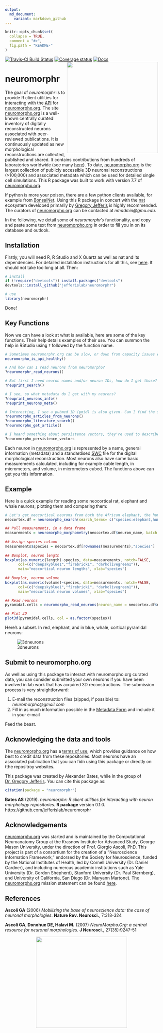 ```yaml
---
output:
  md_document:
    variant: markdown_github
---
```

<!-- README.md is generated from README.Rmd. Please edit that file -->

```r
knitr::opts_chunk$set(
  collapse = TRUE,
  comment = "#>",
  fig.path = "README-"
)
```
[![Travis-CI Build Status](https://api.travis-ci.org/jefferislab/neuromorphr.svg?branch=master)](https://travis-ci.org/jefferislab/neuromorphr)
[![Coverage status](https://codecov.io/gh/jefferislab/neuromorphr/branch/master/graph/badge.svg)](https://codecov.io/github/jefferislab/neuromorphr?branch=master)
[![Docs](https://img.shields.io/badge/docs-100%25-brightgreen.svg)](http://jefferislab.github.io/neuromorphr/reference/)
<img align="right" width="300px" src="https://raw.githubusercontent.com/jefferislab/neuromorphr/master/inst/images/hex-neuromorphr.png">

# neuromorphr

The goal of *neuromorphr* is to provide R client utilities for interacting with the [API](http://neuromorpho.org/api.jsp) for [neuromorpho.org](http://neuromorpho.org). The site [neuromorpho.org](http://neuromorpho.org) is a well-known centrally curated inventory of digitally reconstructed neurons associated with peer-reviewed publications. It is continuously updated as new morphological reconstructions are collected, published and shared. It contains contributions from hundreds of laboratories worldwide (see many [here](http://neuromorpho.org/acknowl.jsp)). To date, [neuromorpho.org](http://neuromorpho.org) is the largest collection of publicly accessible 3D neuronal reconstructions (>100,000) and associated metadata which can be used for detailed single cell simulations. This R package was built to work with version 7.7 of [neuromorpho.org](http://neuromorpho.org).

If python is more your poison, there are a few python clients available, for example from [BonsaiNet](https://github.com/BonsaiNet/Neuromorpho.org). Using this R package in concert with the [nat](https://github.com/jefferis/nat) ecosystem developed primarily by [Gregory Jefferis](https://en.wikipedia.org/wiki/Gregory_Jefferis) is highly recommended. The curators of [neuromorpho.org](http://neuromorpho.org) can be contacted at *nmadmin@gmu.edu*.

In the following, we detail some of *neuromorphr*'s functionality, and copy and paste some text from [neuromorpho.org](http://neuromorpho.org) in order to fill you in on its database and outlook. 

## Installation

Firstly, you will need R, R Studio and X Quartz as well as nat and its dependencies. For detailed installation instructions for all this, see [here](https://jefferis.github.io/nat/articles/Installation.html). It should not take too long at all. Then:

```r
# install
if (!require("devtools")) install.packages("devtools")
devtools::install_github("jefferislab/neuromorphr")

# use 
library(neuromorphr)
```

Done!

## Key Functions

Now we can have a look at what is available, here are some of the key functions. Their help details examples of their use. You can summon the help in RStudio using `?` followed by the function name.

```r
# Sometimes neuromorphr.org can be slow, or down from capacity issues or have a faulty API. Can I check this?
neuromorpho_is_api_healthy()

# And how can I read neurons from neuromorpho?
?neuromorphr_read_neurons()

# But first I need neuron names and/or neuron IDs, how do I get those?
?neuprint_search()

# I see, so what metadata do I get with my neurons?
?neuprint_neurons_info()
?neuprint_neurons_meta()

# Interesting, I see a pubmed ID (pmid) is also given. Can I find the scientific artices that describe these neurons?
?neuromorpho_articles_from_neurons()
?neuromorpho_literature_search()
?neuromorpho_get_article()

# I heard something about persistence vectors, they're used to describe describe meaningful morphological features? Can I get those?
?neuromorpho_persistence_vectors
```

Each neuron in [neuromorpho.org](http://neuromorpho.org) is represented by a name, general information (metadata) and a standardised [SWC](http://www.neuronland.org/NLMorphologyConverter/MorphologyFormats/SWC/Spec.html) file for the digital morphological reconstruction. Most neurons also have some basic measurements calculated, including for example cable length, in micrometers, and volume, in micrometers cubed. The functions above can get you this information.

## Example

Here is a quick example for reading some neocortical rat, elephant and whale neurons; plotting them and comparing them:

```r
# Let's get neocortical neurons from both the African elephant, the humpback whale and the rat
neocortex.df = neuromorpho_search(search_terms= c("species:elephant,humpback whale,rat", "brain_region:neocortex"))

## Pull measurements, in a data frame
measurements = neuromorpho_morphometry(neocortex.df$neuron_name, batch.size = 2, data_frame = TRUE)
 
## Assign species column
measurements$species = neocortex.df[rownames(measurements),"species"]
 
## Boxplot, neuron length
boxplot(as.numeric(length)~species, data=measurements, notch=FALSE, 
      col=(c("deepskyblue1","firebrick1", "darkolivegreen1")),
      main="neocortical neuron lengths", xlab="species")
 
## Boxplot, neuron volume
boxplot(as.numeric(volume)~species, data=measurements, notch=FALSE, 
      col=(c("deepskyblue1","firebrick1", "darkolivegreen1")),
      main="neocortical neuron volumes", xlab="species")

## Read neurons
pyramidal.cells = neuromorpho_read_neurons(neuron_name = neocortex.df$neuron_name, batch.size = 2, nat = TRUE, progress = TRUE)

## Plot 3D
plot3d(pyramidal.cells, col = as.factor(species))

```

Here's a subset. In red, elephant, and in blue, whale, cortical pyramidal neurons:

![3dneurons](https://raw.githubusercontent.com/jefferislab/neuromorphr/master/inst/images/3dneurons.png)

## Submit to neuromorpho.org

As well as using this package to interact with neuromorpho.org curated data, you can consider submitted your own neurons if you have been involved in lab work that has acquired 3D reconstructions. The submission process is very straightforward:

1. E-mail the reconstruction files (zipped, if possible) to: *neuromorpho@gmail.com*
2. Fill in as much information possible in the [Metadata Form](http://neuromorpho.org/about.jsp) and include it in your e-mail

Feed the beast.

## Acknowledging the data and tools

The [neuromorpho.org](http://neuromorpho.org) has a [terms of use](http://neuromorpho.org/useterm.jsp), which provides guidance on how best to credit data from these repositories. Most neurons have an associated publication that you can fidn using this package or directly on tthe repositroy websites.

This package was created by Alexander Bates, while in the group of [Dr. Gregory Jefferis](https://en.wikipedia.org/wiki/Gregory_Jefferis). You can cite this package as:

```r
citation(package = "neuromorphr")
```

**Bates AS** (2019). *neuromorphr: R client utilities for interacting with neuron morphology repositories.* **R package** version 0.1.0. https://github.com/jefferislab/neuromorphr

## Acknowledgements

[neuromorpho.org](http://neuromorpho.org) was started and is maintained by the Computational Neuroanatomy Group at the Krasnow Institute for Advanced Study, George Mason University, under the direction of Prof. Giorgio Ascoli, PhD. This project is part of a consortium for the creation of a "Neuroscience Information Framework," endorsed by the Society for Neuroscience, funded by the National Institutes of Health, led by Cornell University (Dr. Daniel Gardner), and including numerous academic institutions such as Yale University (Dr. Gordon Shepherd), Stanford University (Dr. Paul Sternberg), and University of California, San Diego (Dr. Maryann Martone). The [neuromorpho.org](http://neuromorpho.org) mission statement can be found [here](http://neuromorpho.org/about.jsp). 

## References

**Ascoli GA** (2006) *Mobilizing the base of neuroscience data: the case of neuronal morphologies*. **Nature Rev. Neurosci.**, 7:318-324

**Ascoli GA, Donohue DE, Halavi M.** (2007) *NeuroMorpho.Org: a central resource for neuronal morphologies.* **J Neurosci.**, 27(35):9247-51

<p align="center">
  <img width="300px" src="https://raw.githubusercontent.com/jefferislab/neuromorphr/master/inst/images/hex-natverse_logo.png"/>
</p> 
